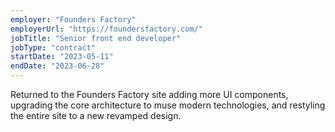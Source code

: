 ```yaml
---
employer: "Founders Factory"
employerUrl: "https://foundersfactory.com/"
jobTitle: "Senior front end developer"
jobType: "contract"
startDate: "2023-05-11"
endDate: "2023-06-28"
---
```



Returned to the <InternalLink href="founders-factory">Founders Factory</InternalLink> site adding more UI components, upgrading the core architecture to muse modern technologies, and restyling the entire site to a new revamped design.
